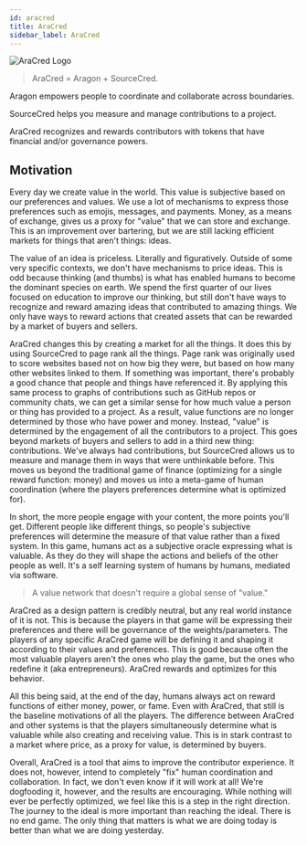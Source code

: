 ```yaml
---
id: aracred
title: AraCred
sidebar_label: AraCred
---
```



![AraCred Logo](https://avatars3.githubusercontent.com/u/63201387?s=200&v=4)

> AraCred = Aragon + SourceCred.

Aragon empowers people to coordinate and collaborate across boundaries.

SourceCred helps you measure and manage contributions to a project.

AraCred recognizes and rewards contributors with tokens that have financial and/or governance powers.


## Motivation

Every day we create value in the world. This value is subjective based on our preferences and values. We use a lot of mechanisms to express those preferences such as emojis, messages, and payments. Money, as a means of exchange, gives us a proxy for "value" that we can store and exchange. This is an improvement over bartering, but we are still lacking efficient markets for things that aren't things: ideas. 

The value of an idea is priceless. Literally and figuratively. Outside of some very specific contexts, we don't have mechanisms to price ideas. This is odd because thinking (and thumbs) is what has enabled humans to become the dominant species on earth. We spend the first quarter of our lives focused on education to improve our thinking, but still don't have ways to recognize and reward amazing ideas that contributed to amazing things. We only have ways to reward actions that created assets that can be rewarded by a market of buyers and sellers.

AraCred changes this by creating a market for all the things. It does this by using SourceCred to page rank all the things. Page rank was originally used to score websites based not on how big they were, but based on how many other websites linked to them. If something was important, there's probably a good chance that people and things have referenced it. By applying this same process to graphs of contributions such as GitHub repos or community chats, we can get a similar sense for how much value a person or thing has provided to a project. As a result, value functions are no longer determined by those who have power and money. Instead, "value" is determined by the engagement of all the contributors to a project. This goes beyond markets of buyers and sellers to add in a third new thing: contributions. We've always had contributions, but SourceCred allows us to measure and manage them in ways that were unthinkable before. This moves us beyond the traditional game of finance (optimizing for a single reward function: money) and moves us into a meta-game of human coordination (where the players preferences determine what is optimized for).

In short, the more people engage with your content, the more points you'll get. Different people like different things, so people's subjective preferences will determine the measure of that value rather than a fixed system. In this game, humans act as a subjective oracle expressing what is valuable. As they do they will shape the actions and beliefs of the other people as well. It's a self learning system of humans by humans, mediated via software.

> A value network that doesn't require a global sense of "value."

AraCred as a design pattern is credibly neutral, but any real world instance of it is not. This is because the players in that game will be expressing their preferences and there will be governance of the weights/parameters. The players of any specific AraCred game will be defining it and shaping it according to their values and preferences. This is good because often the most valuable players aren't the ones who play the game, but the ones who redefine it (aka entrepreneurs). AraCred rewards and optimizes for this behavior.

All this being said, at the end of the day, humans always act on reward functions of either money, power, or fame. Even with AraCred, that still is the baseline motivations of all the players. The difference between AraCred and other systems is that the players simultaneously determine what is valuable while also creating and receiving value. This is in stark contrast to a market where price, as a proxy for value, is determined by buyers.

Overall, AraCred is a tool that aims to improve the contributor experience. It does not, however, intend to completely "fix" human coordination and collaboration. In fact, we don't even know if it will work at all! We're dogfooding it, however, and the results are encouraging. While nothing will ever be perfectly optimized, we feel like this is a step in the right direction. The journey to the ideal is more important than reaching the ideal. There is no end game. The only thing that matters is what we are doing today is better than what we are doing yesterday. 


